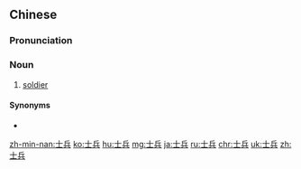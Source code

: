 ==Chinese==
{{zh-forms}}

===Pronunciation===
{{zh-pron
|m=shìbīng
|c=si6 bing1
|h=pfs=sṳ-pîn
|mn=qz:sǐr-peng/tw,xm,zz:sū-peng
|ma=Zh-shìbing.ogg
|cat=n
}}

===Noun===
{{zh-noun}}

# [[soldier]]

====Synonyms====
* {{zh-l|軍人}}

[[zh-min-nan:士兵]]
[[ko:士兵]]
[[hu:士兵]]
[[mg:士兵]]
[[ja:士兵]]
[[ru:士兵]]
[[chr:士兵]]
[[uk:士兵]]
[[zh:士兵]]